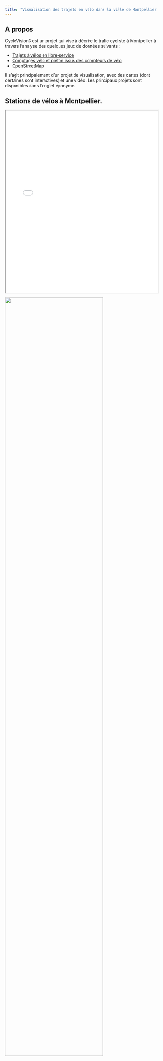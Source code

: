 ```yaml
---
title: "Visualisation des trajets en vélo dans la ville de Montpellier."
---
```

## A propos

CycleVision3 est un projet qui vise à décrire le trafic cycliste à Montpellier à travers l'analyse des quelques jeux de données suivants : 

- [Trajets à vélos en libre-service](https://data.montpellier3m.fr/dataset/courses-des-velos-velomagg-de-montpellier-mediterranee-metropole)
- [Comptages vélo et piéton issus des compteurs de vélo](https://data.montpellier3m.fr/dataset/comptages-velo-et-pieton-issus-des-compteurs-de-velo)
- [OpenStreetMap](https://www.openstreetmap.org/#map=6/46.45/2.21)
  
Il s'agit principalement d'un projet de visualisation, avec des cartes (dont certaines sont interactives) et une vidéo. Les principaux projets sont disponibles dans l'onglet éponyme. 


## Stations de vélos à Montpellier.

<iframe src="../images/montpellier_bike_stations_map.html" width="100%" height="600"></iframe>

![](https://raw.githubusercontent.com/mscaia/PROJ_HAX712X/main/images/Figure_of_interest_.png){fig-align="center" width="80%"}

![](https://raw.githubusercontent.com/mscaia/PROJ_HAX712X/main/images/Nbr_trajet_par_jour.png){fig-align="center" width="80%"}

## Test Importation fichier Python

```python
#| echo: false
#| results: true
exec(open("images/statistique.py").read())
```
## Contact

Pour toute question ou suggestion, n'hésitez pas à [nous contacter](auteurs.qmd).
